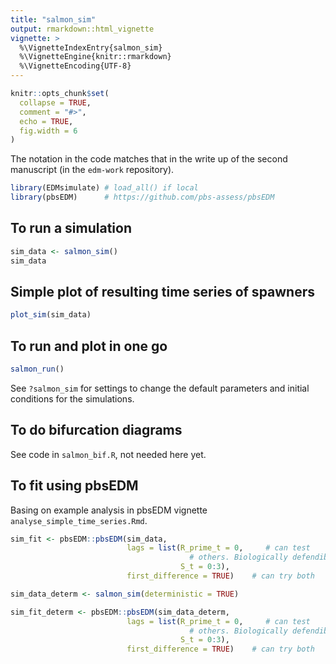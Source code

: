 ```yaml
---
title: "salmon_sim"
output: rmarkdown::html_vignette
vignette: >
  %\VignetteIndexEntry{salmon_sim}
  %\VignetteEngine{knitr::rmarkdown}
  %\VignetteEncoding{UTF-8}
---
```


```r
knitr::opts_chunk$set(
  collapse = TRUE,
  comment = "#>",
  echo = TRUE,
  fig.width = 6
)
```

The notation in the code matches that in the write up of the second manuscript (in the `edm-work` repository).

```r
library(EDMsimulate) # load_all() if local
library(pbsEDM)      # https://github.com/pbs-assess/pbsEDM
```

## To run a simulation
```r
sim_data <- salmon_sim()
sim_data
```

##  Simple plot of resulting time series of spawners
```r
plot_sim(sim_data)
```

## To run and plot in one go
```r
salmon_run()
```

See `?salmon_sim` for settings to change the default parameters and initial
conditions for the simulations.

## To do bifurcation diagrams

See code in `salmon_bif.R`, not needed here yet.

## To fit using pbsEDM

Basing on example analysis in pbsEDM vignette `analyse_simple_time_series.Rmd`.

```r
sim_fit <- pbsEDM::pbsEDM(sim_data,
                          lags = list(R_prime_t = 0,     # can test
                                        # others. Biologically defendible assumptions
                                      S_t = 0:3),
                          first_difference = TRUE)    # can try both

sim_data_determ <- salmon_sim(deterministic = TRUE)

sim_fit_determ <- pbsEDM::pbsEDM(sim_data_determ,
                          lags = list(R_prime_t = 0,     # can test
                                        # others. Biologically defendible assumptions
                                      S_t = 0:3),
                          first_difference = TRUE)    # can try both

```
